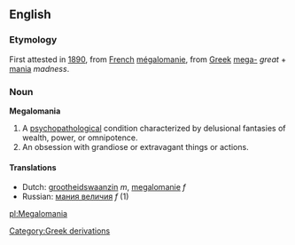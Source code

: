 ==English==
===Etymology===
First attested in [[w:1890|1890]], from [[French]] [[mégalomanie]], from [[Greek]] [[mega-]] ''great'' + [[mania]] ''madness''.

===Noun===
'''Megalomania'''
#A [[psychopathological]] condition characterized by delusional fantasies of wealth, power, or omnipotence. 
#An obsession with grandiose or extravagant things or actions.

====Translations====
*Dutch: [[grootheidswaanzin]] ''m'', [[megalomanie]] ''f''
*Russian: [[мания величия]] ''f'' (1)

[[pl:Megalomania]]
[[Category:Greek derivations]]